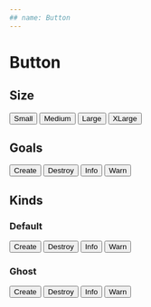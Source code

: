 ```yaml
---
## name: Button
---
```



# Button

## Size

<Playground>
  <Surface lifting={3}>
    <Button size="sm">Small</Button>
    <Button size="md">Medium</Button>
    <Button size="lg">Large</Button>
    <Button size="xl">XLarge</Button>
  </Surface>
</Playground>

## Goals

<Playground>
  <Button goal="create">Create</Button>
  <Button goal="destroy">Destroy</Button>
  <Button goal="info">Info</Button>
  <Button goal="warn">Warn</Button>
</Playground>

## Kinds

### Default

<Playground>
  <Button kind="default" goal="create">
    Create
  </Button>
  <Button kind="default" goal="destroy">
    Destroy
  </Button>
  <Button kind="default" goal="info">
    Info
  </Button>
  <Button kind="default" goal="warn">
    Warn
  </Button>
</Playground>

### Ghost

<Playground>
  <Button kind="ghost" goal="create">
    Create
  </Button>
  <Button kind="ghost" goal="destroy">
    Destroy
  </Button>
  <Button kind="ghost" goal="info">
    Info
  </Button>
  <Button kind="ghost" goal="warn">
    Warn
  </Button>
</Playground>
